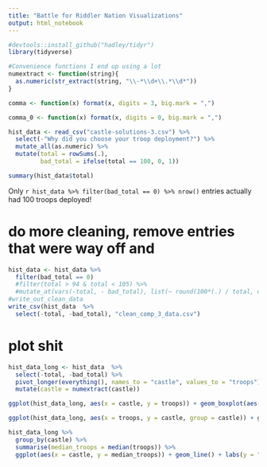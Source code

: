 ```yaml
---
title: "Battle for Riddler Nation Visualizations"
output: html_notebook
---
```


```r
#devtools::install_github("hadley/tidyr")
library(tidyverse)
```

```r
#Convenience functions I end up using a lot 
numextract <- function(string){
  as.numeric(str_extract(string, "\\-*\\d+\\.*\\d*"))
}

comma <- function(x) format(x, digits = 3, big.mark = ",")

comma_0 <- function(x) format(x, digits = 0, big.mark = ",")


```


```r

hist_data <- read_csv("castle-solutions-3.csv") %>%
  select(-"Why did you choose your troop deployment?") %>%
  mutate_all(as.numeric) %>%
  mutate(total = rowSums(.),
         bad_total = ifelse(total == 100, 0, 1))

summary(hist_data$total)
```

Only `r hist_data %>% filter(bad_total == 0) %>% nrow()` entries actually had 100 troops deployed!

# do more cleaning, remove entries that were way off and 

```r

hist_data <- hist_data %>%
  filter(bad_total == 0)
  #filter(total > 94 & total < 105) %>%
  #mutate_at(vars(-total, - bad_total), list(~ round(100*(.) / total, digits = 0)))
#write_out_clean_data
write_csv(hist_data  %>%
  select(-total, -bad_total), "clean_comp_3_data.csv")
``` 

# plot shit
```r
hist_data_long <- hist_data  %>%
  select(-total, -bad_total) %>% 
  pivot_longer(everything(), names_to = "castle", values_to = "troops") %>%
  mutate(castle = numextract(castle))

ggplot(hist_data_long, aes(x = castle, y = troops)) + geom_boxplot(aes(group = castle))+ scale_x_continuous(breaks = seq(1, 10, 1))
```


```r
ggplot(hist_data_long, aes(x = troops, y = castle, group = castle)) + ggridges::geom_density_ridges() + scale_y_continuous(breaks = seq(1, 10, 1))
```


```r
hist_data_long %>%
  group_by(castle) %>%
  summarise(median_troops = median(troops)) %>%
  ggplot(aes(x = castle, y = median_troops)) + geom_line() + labs(y = "Median Troops", x = "Castle") + scale_x_continuous(breaks = seq(1, 10, 1))
```




